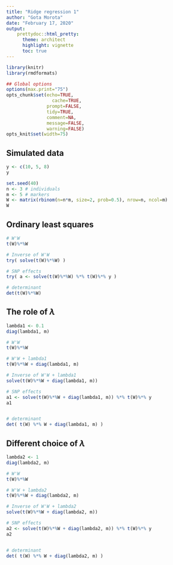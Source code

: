 ```yaml
---
title: "Ridge regression 1"
author: "Gota Morota"
date: "February 17, 2020"
output: 
    prettydoc::html_pretty:
      theme: architect
      highlight: vignette
      toc: true
---
```



```r
library(knitr)
library(rmdformats)

## Global options
options(max.print="75")
opts_chunk$set(echo=TRUE,
	             cache=TRUE,
               prompt=FALSE,
               tidy=TRUE,
               comment=NA,
               message=FALSE,
               warning=FALSE)
opts_knit$set(width=75)
```


## Simulated data 
```r
y <- c(10, 5, 8)
y

set.seed(40)
n <- 3 # individuals
m <- 5 # markers 
W <- matrix(rbinom(n=n*m, size=2, prob=0.5), nrow=n, ncol=m)
W
```

## Ordinary least squares 
```r
# W'W
t(W)%*%W

# Inverse of W'W
try( solve(t(W)%*%W) )

# SNP effects
try( a <- solve(t(W)%*%W) %*% t(W)%*% y )

# determinant
det(t(W)%*%W)
```


## The role of $\lambda$
```r
lambda1 <- 0.1
diag(lambda1, m)

# W'W
t(W)%*%W

# W'W + lambda1
t(W)%*%W + diag(lambda1, m)

# Inverse of W'W + lambda1
solve(t(W)%*%W + diag(lambda1, m))

# SNP effects
a1 <- solve(t(W)%*%W + diag(lambda1, m)) %*% t(W)%*% y
a1


# determinant
det( t(W) %*% W + diag(lambda1, m) )
```


## Different choice of $\lambda$
```r
lambda2 <- 1
diag(lambda2, m)

# W'W
t(W)%*%W

# W'W + lambda2
t(W)%*%W + diag(lambda2, m)

# Inverse of W'W + lambda2
solve(t(W)%*%W + diag(lambda2, m))

# SNP effects
a2 <- solve(t(W)%*%W + diag(lambda2, m)) %*% t(W)%*% y
a2


# determinant
det( t(W) %*% W + diag(lambda2, m) )
```




